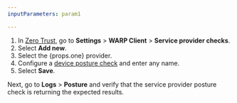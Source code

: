 ```yaml
---
inputParameters: param1

---
```



1. In [Zero Trust](https://one.dash.cloudflare.com), go to **Settings** > **WARP Client** > **Service provider checks**.
2. Select **Add new**.
3. Select the {props.one} provider.
4. Configure a [device posture check](#device-posture-attributes) and enter any name.
5. Select **Save**.

Next, go to **Logs** > **Posture** and verify that the service provider posture check is returning the expected results.
